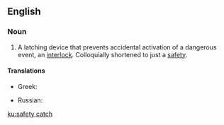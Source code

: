 ==English==

===Noun===
{{en-noun|safety catches}}

#A latching device that prevents accidental activation of a dangerous event, an [[interlock]].  Colloquially shortened to just a [[safety]].

====Translations====
{{trans-top|safety catch}}
* Greek: {{t+|el|ασφάλεια|f}}
{{trans-mid}}
* Russian: {{t+|ru|предохрани́тель|m|sc=Cyrl}}
{{trans-bottom}}

[[ku:safety catch]]
